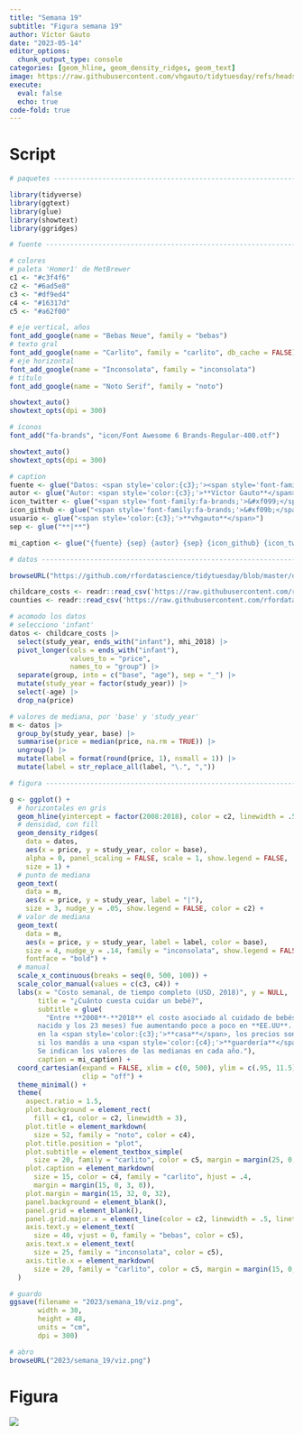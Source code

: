 ```yaml
---
title: "Semana 19"
subtitle: "Figura semana 19"
author: Víctor Gauto
date: "2023-05-14"
editor_options:
  chunk_output_type: console
categories: [geom_hline, geom_density_ridges, geom_text]
image: https://raw.githubusercontent.com/vhgauto/tidytuesday/refs/heads/main/2023/semana_19/viz.png
execute:
  eval: false
  echo: true
code-fold: true
---
```



# Script

```r

# paquetes ----------------------------------------------------------------

library(tidyverse)
library(ggtext)
library(glue)
library(showtext)
library(ggridges)

# fuente ------------------------------------------------------------------

# colores
# paleta 'Homer1' de MetBrewer
c1 <- "#c3f4f6"
c2 <- "#6ad5e8"
c3 <- "#df9ed4"
c4 <- "#16317d"
c5 <- "#a62f00"

# eje vertical, años
font_add_google(name = "Bebas Neue", family = "bebas")
# texto gral
font_add_google(name = "Carlito", family = "carlito", db_cache = FALSE)
# eje horizontal
font_add_google(name = "Inconsolata", family = "inconsolata")
# título
font_add_google(name = "Noto Serif", family = "noto")

showtext_auto()
showtext_opts(dpi = 300)

# íconos
font_add("fa-brands", "icon/Font Awesome 6 Brands-Regular-400.otf")

showtext_auto()
showtext_opts(dpi = 300)

# caption
fuente <- glue("Datos: <span style='color:{c3};'><span style='font-family:mono;'>{{<b>tidytuesdayR</b>}}</span> semana 19</span>")
autor <- glue("Autor: <span style='color:{c3};'>**Víctor Gauto**</span>")
icon_twitter <- glue("<span style='font-family:fa-brands;'>&#xf099;</span>")
icon_github <- glue("<span style='font-family:fa-brands;'>&#xf09b;</span>")
usuario <- glue("<span style='color:{c3};'>**vhgauto**</span>")
sep <- glue("**|**")

mi_caption <- glue("{fuente} {sep} {autor} {sep} {icon_github} {icon_twitter} {usuario}")

# datos -------------------------------------------------------------------

browseURL("https://github.com/rfordatascience/tidytuesday/blob/master/data/2023/2023-05-09/readme.md")

childcare_costs <- readr::read_csv('https://raw.githubusercontent.com/rfordatascience/tidytuesday/master/data/2023/2023-05-09/childcare_costs.csv')
counties <- readr::read_csv('https://raw.githubusercontent.com/rfordatascience/tidytuesday/master/data/2023/2023-05-09/counties.csv')

# acomodo los datos
# selecciono 'infant'
datos <- childcare_costs |> 
  select(study_year, ends_with("infant"), mhi_2018) |> 
  pivot_longer(cols = ends_with("infant"),
               values_to = "price",
               names_to = "group") |> 
  separate(group, into = c("base", "age"), sep = "_") |> 
  mutate(study_year = factor(study_year)) |> 
  select(-age) |> 
  drop_na(price)

# valores de mediana, por 'base' y 'study_year'
m <- datos |> 
  group_by(study_year, base) |> 
  summarise(price = median(price, na.rm = TRUE)) |> 
  ungroup() |> 
  mutate(label = format(round(price, 1), nsmall = 1)) |> 
  mutate(label = str_replace_all(label, "\.", ","))

# figura ------------------------------------------------------------------

g <- ggplot() +
  # horizontales en gris
  geom_hline(yintercept = factor(2008:2018), color = c2, linewidth = .5) +
  # densidad, con fill
  geom_density_ridges(
    data = datos, 
    aes(x = price, y = study_year, color = base),
    alpha = 0, panel_scaling = FALSE, scale = 1, show.legend = FALSE, 
    size = 1) +
  # punto de mediana
  geom_text(
    data = m, 
    aes(x = price, y = study_year, label = "|"),
    size = 3, nudge_y = .05, show.legend = FALSE, color = c2) +
  # valor de mediana
  geom_text(
    data = m, 
    aes(x = price, y = study_year, label = label, color = base),
    size = 4, nudge_y = .14, family = "inconsolata", show.legend = FALSE,
    fontface = "bold") +
  # manual
  scale_x_continuous(breaks = seq(0, 500, 100)) +
  scale_color_manual(values = c(c3, c4)) +
  labs(x = "Costo semanal, de tiempo completo (USD, 2018)", y = NULL,
       title = "¿Cuánto cuesta cuidar un bebé?",
       subtitle = glue(
         "Entre **2008**-**2018** el costo asociado al cuidado de bebés (entre recién 
       nacido y los 23 meses) fue aumentando poco a poco en **EE.UU**. Si sucede 
       en la <span style='color:{c3};'>**casa**</span>, los precios son superiores a 
       si los mandás a una <span style='color:{c4};'>**guardería**</span>. 
       Se indican los valores de las medianas en cada año."),
       caption = mi_caption) +
  coord_cartesian(expand = FALSE, xlim = c(0, 500), ylim = c(.95, 11.5),
                  clip = "off") +
  theme_minimal() +
  theme(
    aspect.ratio = 1.5,
    plot.background = element_rect(
      fill = c1, color = c2, linewidth = 3),
    plot.title = element_markdown(
      size = 52, family = "noto", color = c4),
    plot.title.position = "plot",
    plot.subtitle = element_textbox_simple(
      size = 20, family = "carlito", color = c5, margin = margin(25, 0, 36, 0)),
    plot.caption = element_markdown(
      size = 15, color = c4, family = "carlito", hjust = .4, 
      margin = margin(15, 0, 3, 0)),
    plot.margin = margin(15, 32, 0, 32),
    panel.background = element_blank(),
    panel.grid = element_blank(),
    panel.grid.major.x = element_line(color = c2, linewidth = .5, linetype = 3),
    axis.text.y = element_text(
      size = 40, vjust = 0, family = "bebas", color = c5),
    axis.text.x = element_text(
      size = 25, family = "inconsolata", color = c5),
    axis.title.x = element_markdown(
      size = 20, family = "carlito", color = c5, margin = margin(15, 0, 0, 0))
  )

# guardo
ggsave(filename = "2023/semana_19/viz.png",
       width = 30,
       height = 48,
       units = "cm",
       dpi = 300)

# abro
browseURL("2023/semana_19/viz.png")
```

# Figura

![](https://raw.githubusercontent.com/vhgauto/tidytuesday/refs/heads/main/2023/semana_19/viz.png)



